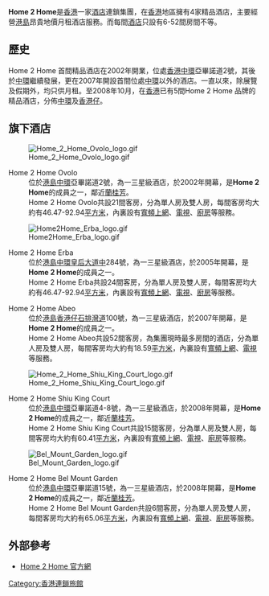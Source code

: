 {{multiple issues|
{{expand|time=2012-01-01T05:12:14+00:00}}
{{orphan|time=2012-01-01T05:12:14+00:00}}
{{refimprove|time=2012-01-01T05:12:14+00:00}}
{{update|time=2016-10-6}}
}}
'''Home 2 Home'''是[[香港|香港]]一家[[酒店|酒店]]連鎖集團，在[[香港|香港]]地區擁有4家精品酒店，主要經營[[港島|港島]]昂貴地價月租酒店服務。而每間[[酒店|酒店]]只設有6-52間房間不等。

== 歷史 ==
Home 2 Home 首間精品酒店在2002年開業，位處[[香港|香港]][[中環|中環]]亞畢諾道2號，其後於[[中環|中環]]繼續發展，更在2007年開設首間位處[[中環|中環]]以外的酒店。一直以來，除展覽及假期外，均只供月租。至2008年10月，在[[香港|香港]]已有5間Home 2 Home 品牌的精品酒店，分佈[[中環|中環]]及[[香港仔|香港仔]]。

== 旗下酒店 ==
[[File:Home_2_Home_Ovolo_logo.gif|right]]
;Home 2 Home Ovolo
:位於[[港島|港島]][[中環|中環]]亞畢諾道2號，為一三星級酒店，於2002年開幕，是'''Home 2 Home'''的成員之一，鄰近[[蘭桂芳|蘭桂芳]]。
:Home 2 Home Ovolo共設21間客房，分為單人房及雙人房，每間客房均大約有46.47-92.94[[平方米|平方米]]，內裏設有[[寬頻|寬頻]][[上網|上網]]、[[電視|電視]]、[[廚房|廚房]]等服務。

[[File:Home2Home_Erba_logo.gif|right]]
;Home 2 Home Erba
:位於[[港島|港島]][[中環|中環]][[皇后大道中|皇后大道中]]284號，為一三星級酒店，於2005年開幕，是'''Home 2 Home'''的成員之一。
:Home 2 Home Erba共設24間客房，分為單人房及雙人房，每間客房均大約有46.47-92.94[[平方米|平方米]]，內裏設有[[寬頻|寬頻]][[上網|上網]]、[[電視|電視]]、[[廚房|廚房]]等服務。

;Home 2 Home Abeo
:位於[[港島|港島]][[香港仔|香港仔]][[石排灣道|石排灣道]]100號，為一三星級酒店，於2007年開幕，是'''Home 2 Home'''的成員之一。
:Home 2 Home Abeo共設52間客房，為集團現時最多房間的酒店，分為單人房及雙人房，每間客房均大約有18.59[[平方米|平方米]]，內裏設有[[寬頻|寬頻]][[上網|上網]]、[[電視|電視]]等服務。

[[File:Home_2_Home_Shiu_King_Court_logo.gif|right]]
;Home 2 Home Shiu King Court
:位於[[港島|港島]][[中環|中環]]亞畢諾道4-8號，為一三星級酒店，於2008年開幕，是'''Home 2 Home'''的成員之一，鄰近[[蘭桂芳|蘭桂芳]]。
:Home 2 Home Shiu King Court共設15間客房，分為單人房及雙人房，每間客房均大約有60.41[[平方米|平方米]]，內裏設有[[寬頻|寬頻]][[上網|上網]]、[[電視|電視]]、[[廚房|廚房]]等服務。

[[File:Bel_Mount_Garden_logo.gif|right]]
;Home 2 Home Bel Mount Garden
:位於[[港島|港島]][[中環|中環]]亞畢諾道15號，為一三星級酒店，於2008年開幕，是'''Home 2 Home'''的成員之一，鄰近[[蘭桂芳|蘭桂芳]]。
:Home 2 Home Bel Mount Garden共設6間客房，分為單人房及雙人房，每間客房均大約有65.06[[平方米|平方米]]，內裏設有[[寬頻|寬頻]][[上網|上網]]、[[電視|電視]]、[[廚房|廚房]]等服務。

== 外部參考 ==
* [https://web.archive.org/web/20090210144315/http://home2home.hk/index.html Home 2 Home 官方網]
{{commonscat|Home 2 Home}}

[[Category:香港連鎖旅館|Category:香港連鎖旅館]]